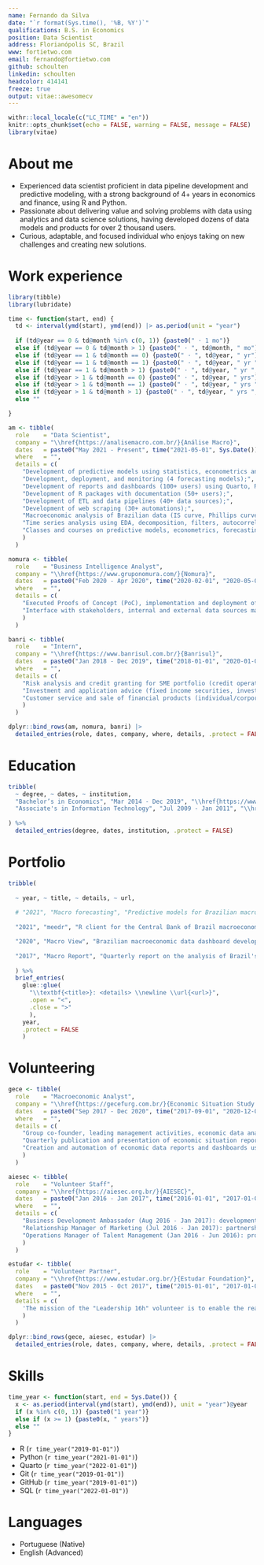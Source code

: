 ```yaml
---
name: Fernando da Silva
date: "`r format(Sys.time(), '%B, %Y')`"
qualifications: B.S. in Economics
position: Data Scientist
address: Florianópolis SC, Brazil
www: fortietwo.com
email: fernando@fortietwo.com
github: schoulten
linkedin: schoulten
headcolor: 414141
freeze: true
output: vitae::awesomecv
---
```


```r
withr::local_locale(c("LC_TIME" = "en"))
knitr::opts_chunk$set(echo = FALSE, warning = FALSE, message = FALSE)
library(vitae)
```

# About me
- Experienced data scientist proficient in data pipeline development and predictive modeling, with a strong background of 4+ years in economics and finance, using R and Python.
- Passionate about delivering value and solving problems with data using analytics and data science solutions, having developed dozens of data models and products for over 2 thousand users.
- Curious, adaptable, and focused individual who enjoys taking on new challenges and creating new solutions.

# Work experience
```r
library(tibble)
library(lubridate)

time <- function(start, end) {
  td <- interval(ymd(start), ymd(end)) |> as.period(unit = "year")
  
  if (td@year == 0 & td@month %in% c(0, 1)) {paste0(" · 1 mo")}
  else if (td@year == 0 & td@month > 1) {paste0(" · ", td@month, " mo")}
  else if (td@year == 1 & td@month == 0) {paste0(" · ", td@year, " yr")}
  else if (td@year == 1 & td@month == 1) {paste0(" · ", td@year, " yr ", td@month, " mo")}
  else if (td@year == 1 & td@month > 1) {paste0(" · ", td@year, " yr ", td@month, " mos")}
  else if (td@year > 1 & td@month == 0) {paste0(" · ", td@year, " yrs")}
  else if (td@year > 1 & td@month == 1) {paste0(" · ", td@year, " yrs ", td@month, " mo")}
  else if (td@year > 1 & td@month > 1) {paste0(" · ", td@year, " yrs ", td@month, " mos")}
  else ""

}

am <- tibble(
  role    = "Data Scientist",
  company = "\\href{https://analisemacro.com.br/}{Análise Macro}",
  dates   = paste0("May 2021 - Present", time("2021-05-01", Sys.Date())),
  where   = "",
  details = c(
    "Development of predictive models using statistics, econometrics and machine learning (13+ models);",
    "Development, deployment, and monitoring (4 forecasting models);",
    "Development of reports and dashboards (100+ users) using Quarto, R Markdown, Shiny, and Plotly Dash;",
    "Development of R packages with documentation (50+ users);",
    "Development of ETL and data pipelines (40+ data sources);",
    "Development of web scraping (30+ automations);",
    "Macroeconomic analysis of Brazilian data (IS curve, Phillips curve, and Taylor rule);",
    "Time series analysis using EDA, decomposition, filters, autocorrelation, seasonality, stationarity, cointegration, Box-Jenkins methodology, univariate and multivariate models, and forecasting;",
    "Classes and courses on predictive models, econometrics, forecasting, macroeconomics, time series analysis, dashboards, reports, programming with R, Python, and SQL."
    )
  )

nomura <- tibble(
  role    = "Business Intelligence Analyst",
  company = "\\href{https://www.gruponomura.com/}{Nomura}",
  dates   = paste0("Feb 2020 - Apr 2020", time("2020-02-01", "2020-05-01")),
  where   = "",
  details = c(
    "Executed Proofs of Concept (PoC), implementation and deployment of Business Intelligence projects (Power BI, Excel, R);",
    "Interface with stakeholders, internal and external data sources mapping, ETLs, dashboards development and documentation."
    )
  )

banri <- tibble(
  role    = "Intern",
  company = "\\href{https://www.banrisul.com.br/}{Banrisul}",
  dates   = paste0("Jan 2018 - Dec 2019", time("2018-01-01", "2020-01-01")),
  where   = "",
  details = c(
    "Risk analysis and credit granting for SME portfolio (credit operations, personal/real guarantees, registration, provisions, etc.);",
    "Investment and application advice (fixed income securities, investments/redemptions, simulations);",
    "Customer service and sale of financial products (individual/corporate registration, account opening, aggregation of cross-sell products)."
    )
  )

dplyr::bind_rows(am, nomura, banri) |> 
  detailed_entries(role, dates, company, where, details, .protect = FALSE)
```

# Education
```r
tribble(
  ~ degree, ~ dates, ~ institution,
  "Bachelor’s in Economics", "Mar 2014 - Dec 2019", "\\href{https://www.furg.br/en/}{Federal University of Rio Grande (FURG)}",
  "Associate's in Information Technology", "Jul 2009 - Jan 2011", "\\href{https://ifmt.edu.br/}{Federal Institute of Mato Grosso (IFMT)}"
  
) %>% 
  detailed_entries(degree, dates, institution, .protect = FALSE)
```

# Portfolio
```r
tribble(
  
  ~ year, ~ title, ~ details, ~ url,
  
  # "2021", "Macro forecasting", "Predictive models for Brazilian macroeconomic variables.", "https://linktr.ee/schoulten",
  
  "2021", "meedr", "R client for the Central Bank of Brazil macroeconomic expectations data API.", "https://fortietwo.com/meedr/",

  "2020", "Macro View", "Brazilian macroeconomic data dashboard developed in R.", "https://fortietwo.com/macroview/",
  
  "2017", "Macro Report", "Quarterly report on the analysis of Brazil's economic situation.", "https://gecefurg.com.br/boletins/boletim-macro/"
  
  ) %>% 
  brief_entries(
    glue::glue(
      "\\textbf{<title>}: <details> \\newline \\url{<url>}", 
      .open = "<", 
      .close = ">"
      ),
    year, 
    .protect = FALSE
    )
```

\newpage
# Volunteering
```r
gece <- tibble(
  role    = "Macroeconomic Analyst",
  company = "\\href{https://gecefurg.com.br/}{Economic Situation Study Group (GECE/FURG)}",
  dates   = paste0("Sep 2017 - Dec 2020", time("2017-09-01", "2020-12-01")),
  where   = "",
  details = c(
    "Group co-founder, leading management activities, economic data analysis, and content creation;",
    "Quarterly publication and presentation of economic situation reports, covering monetary policy;",
    "Creation and automation of economic data reports and dashboards using the R language, Git, and GitHub."
    )
  )

aiesec <- tibble(
  role    = "Volunteer Staff",
  company = "\\href{https://aiesec.org.br/}{AIESEC}",
  dates   = paste0("Jan 2016 - Jan 2017", time("2016-01-01", "2017-01-01")),
  where   = "",
  details = c(
    "Business Development Ambassador (Aug 2016 - Jan 2017): development of the B2B area, partnership prospecting and spreading of engagement campaigns.",
    "Relationship Manager of Marketing (Jul 2016 - Jan 2017): partnership prospecting with student organizations, alumni relationship building, event organization.",
    "Operations Manager of Talent Management (Jan 2016 - Jun 2016): productivity and HR retention analysis by operation, identifying improvement gaps in sales teams, report compilation and presentation."
    )
  )

estudar <- tibble(
  role    = "Volunteer Partner",
  company = "\\href{https://www.estudar.org.br/}{Estudar Foundation}",
  dates   = paste0("Nov 2015 - Oct 2017", time("2015-01-01", "2017-01-01")),
  where   = "",
  details = c(
    'The mission of the "Leadership 16h" volunteer is to enable the realization of the course in a larger volume and quality, reinforcing the mission of the Estudar Foundation to develop a transformative leadership throughout the country. As a Partner, I worked on the promotion, sale, logistics and infrastructure of two editions in Rio Grande RS, in the years of 2015 and 2017, where we were successful in enrollments.'
    )
  )

dplyr::bind_rows(gece, aiesec, estudar) |> 
  detailed_entries(role, dates, company, where, details, .protect = FALSE)
```


# Skills
```r
time_year <- function(start, end = Sys.Date()) {
  x <- as.period(interval(ymd(start), ymd(end)), unit = "year")@year
  if (x %in% c(0, 1)) {paste0("1 year")}
  else if (x >= 1) {paste0(x, " years")}
  else ""
}
```

- R (`r time_year("2019-01-01")`)
- Python (`r time_year("2021-01-01")`)
- Quarto (`r time_year("2022-01-01")`)
- Git (`r time_year("2019-01-01")`)
- GitHub (`r time_year("2019-01-01")`)
- SQL (`r time_year("2022-01-01")`)


# Languages

- Portuguese (Native)
- English (Advanced)
